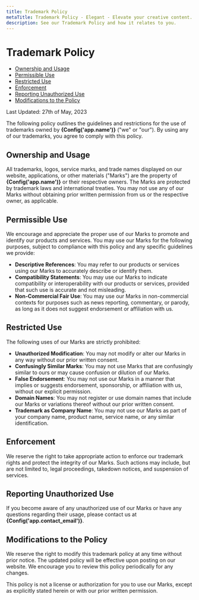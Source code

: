 ```yaml
---
title: Trademark Policy
metaTitle: Trademark Policy - Elegant - Elevate your creative content. 
description: See our Trademark Policy and how it relates to you.
---
```


 <div className="px-4 sm:px-6 md:px-8 relative max-w-5xl mx-auto pt-20 sm:pt-24 lg:pt-32 pb-20 sm:pb-24 lg:pb-32">
    <h1 className="text-slate-900 font-extrabold text-4xl sm:text-5xl lg:text-6xl tracking-tight text-center dark:text-white" id="trademark-policy">
        Trademark Policy
    </h1>
</div>
<ul role="list" className="list-disc">
    <li className="pb-2"><a href="#ownership-and-usage">Ownership and Usage</a></li>
    <li className="pb-2"><a href="#permissible-use">Permissible Use</a></li>
    <li className="pb-2"><a href="#restricted-use">Restricted Use</a></li>
    <li className="pb-2"><a href="#enforcement">Enforcement</a></li>
    <li className="pb-2"><a href="#reporting-unauthorized-use">Reporting Unauthorized Use</a></li>
    <li className="pb-2"><a href="#modifications-to-the-policy">Modifications to the Policy</a></li>
</ul>
<p className="pt-10 pb-5">Last Updated: 27th of May, 2023</p>
<p className="pb-5">
    The following policy outlines the guidelines and restrictions for the use of trademarks owned by <b>{Config('app.name')}</b> ("we" or "our"). By using any of our trademarks, you agree to comply with this policy.
</p>
<h2 id="ownership-and-usage" className="text-2xl font-extrabold tracking-tight text-slate-900 dark:text-slate-200 md:text-3xl pt-5 pb-5">
    Ownership and Usage
</h2>
<p className="pb-5">
    All trademarks, logos, service marks, and trade names displayed on our website, applications, or other materials ("Marks") are the property of <b>{Config('app.name')}</b> or their respective owners. The Marks are protected by trademark laws and international treaties. You may not use any of our Marks without obtaining prior written permission from us or the respective owner, as applicable.
</p>
<h2 id="permissible-use" className="text-2xl font-extrabold tracking-tight text-slate-900 dark:text-slate-200 md:text-3xl pt-5 pb-5">
    Permissible Use
</h2>
<p className="pb-5">
    We encourage and appreciate the proper use of our Marks to promote and identify our products and services. You may use our Marks for the following purposes, subject to compliance with this policy and any specific guidelines we provide:
</p>
<ul role="list" className="list-disc">
    <li className="pb-4"><b>Descriptive References</b>: You may refer to our products or services using our Marks to accurately describe or identify them.</li>
    <li className="pb-4"><b>Compatibility Statements</b>: You may use our Marks to indicate compatibility or interoperability with our products or services, provided that such use is accurate and not misleading.</li>
    <li className="pb-4"><b>Non-Commercial Fair Use</b>: You may use our Marks in non-commercial contexts for purposes such as news reporting, commentary, or parody, as long as it does not suggest endorsement or affiliation with us.</li>
</ul>
<h2 id="restricted-use" className="text-2xl font-extrabold tracking-tight text-slate-900 dark:text-slate-200 md:text-3xl pt-5 pb-5">
    Restricted Use
</h2>
<p className="pb-5">
    The following uses of our Marks are strictly prohibited:
</p>
<ul role="list" className="list-disc">
    <li className="pb-4"><b>Unauthorized Modification</b>: You may not modify or alter our Marks in any way without our prior written consent.</li>
    <li className="pb-4"><b>Confusingly Similar Marks</b>: You may not use Marks that are confusingly similar to ours or may cause confusion or dilution of our Marks.</li>
    <li className="pb-4"><b>False Endorsement</b>: You may not use our Marks in a manner that implies or suggests endorsement, sponsorship, or affiliation with us, without our explicit permission.</li>
    <li className="pb-4"><b>Domain Names</b>: You may not register or use domain names that include our Marks or variations thereof without our prior written consent.</li>
    <li className="pb-4"><b>Trademark as Company Name</b>: You may not use our Marks as part of your company name, product name, service name, or any similar identification.</li>
</ul>
<h2 id="enforcement" className="text-2xl font-extrabold tracking-tight text-slate-900 dark:text-slate-200 md:text-3xl pt-5 pb-5">
    Enforcement
</h2>
<p className="pb-5">
    We reserve the right to take appropriate action to enforce our trademark rights and protect the integrity of our Marks. Such actions may include, but are not limited to, legal proceedings, takedown notices, and suspension of services.
</p>
<h2 id="reporting-unauthorized-use" className="text-2xl font-extrabold tracking-tight text-slate-900 dark:text-slate-200 md:text-3xl pt-5 pb-5">
    Reporting Unauthorized Use
</h2>
<p className="pb-5">
    If you become aware of any unauthorized use of our Marks or have any questions regarding their usage, please contact us at <b>{Config('app.contact_email')}</b>.
</p>
<h2 id="modifications-to-the-policy" className="text-2xl font-extrabold tracking-tight text-slate-900 dark:text-slate-200 md:text-3xl pt-5 pb-5">
    Modifications to the Policy
</h2>
<p className="pb-5">
    We reserve the right to modify this trademark policy at any time without prior notice. The updated policy will be effective upon posting on our website. We encourage you to review this policy periodically for any changes.
</p>
<p className="pb-5">
    This policy is not a license or authorization for you to use our Marks, except as explicitly stated herein or with our prior written permission.
</p>